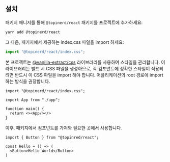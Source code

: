 
<Meta title="Documentation/Quick Start" />

## 설치
 
패키지 매니저를 통해 `@topinerd/react` 패키지를 프로젝트에 추가하세요:

```
yarn add @topinerd/react
```

그 다음, 패키지에서 제공하는 index.css 파일을 import 하세요:

```ts
import "@topinerd/react/index.css";
```

본 프로젝트는 [@vanilla-extract/css](https://vanilla-extract.style/) 라이브러리를 사용하여 스타일을 관리합니다. 이 라이브러리는 빌드 시 CSS 파일을 생성하므로, 각 컴포넌트에 정확한 스타일이 적용되려면 반드시 이 CSS 파일을 import 해야 합니다. 어플리케이션의 root 경로에 import 하는 방식을 권장합니다.

```tsx
import "@topinerd/react/index.css";

import App from "./app";

function main() {
  return <><App/></>
}
```

이후, 패키지에서 컴포넌트를 가져와 필요한 곳에서 사용합니다.

```tsx
import { Button } from "@topinred/react";

const Hello = () => (
  <Button>Hello World</Button>
)
```